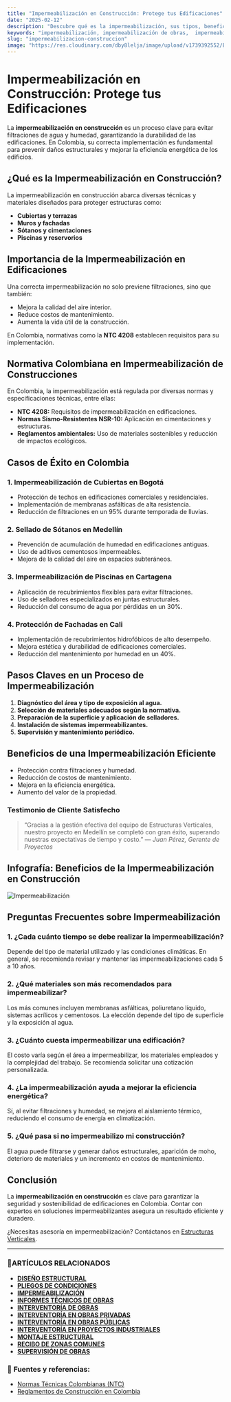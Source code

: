 ```yaml
---
title: "Impermeabilización en Construcción: Protege tus Edificaciones"
date: "2025-02-12"
description: "Descubre qué es la impermeabilización, sus tipos, beneficios y cómo proteger tus construcciones contra filtraciones y humedad."
keywords: "impermeabilización, impermeabilización de obras,  impermeabilizaciones en construcción, impermeabilización en construcción, tipos de impermeabilización, impermeabilización de techos, terrazas, edificios y estructuras, impermeabilización líquida, membranas impermeabilizantes, impermeabilización en Bogotá, Ibagué y Girardot"
slug: "impermeabilizacion-construccion"
image: "https://res.cloudinary.com/dby8lelja/image/upload/v1739392552/Estructuras%20Verticales%20e%20Ingenieros%20SAS/Imagenes%20Blog/impermeabilizacion_bnphge.webp"
---
```


# Impermeabilización en Construcción: Protege tus Edificaciones

La **impermeabilización en construcción** es un proceso clave para evitar filtraciones de agua y humedad, garantizando la durabilidad de las edificaciones. En Colombia, su correcta implementación es fundamental para prevenir daños estructurales y mejorar la eficiencia energética de los edificios.

## ¿Qué es la Impermeabilización en Construcción?

La impermeabilización en construcción abarca diversas técnicas y materiales diseñados para proteger estructuras como:

- **Cubiertas y terrazas**
- **Muros y fachadas**
- **Sótanos y cimentaciones**
- **Piscinas y reservorios**

## Importancia de la Impermeabilización en Edificaciones

Una correcta impermeabilización no solo previene filtraciones, sino que también:

- Mejora la calidad del aire interior.
- Reduce costos de mantenimiento.
- Aumenta la vida útil de la construcción.

En Colombia, normativas como la **NTC 4208** establecen requisitos para su implementación.

## Normativa Colombiana en Impermeabilización de Construcciones

En Colombia, la impermeabilización está regulada por diversas normas y especificaciones técnicas, entre ellas:

- **NTC 4208:** Requisitos de impermeabilización en edificaciones.
- **Normas Sismo-Resistentes NSR-10:** Aplicación en cimentaciones y estructuras.
- **Reglamentos ambientales:** Uso de materiales sostenibles y reducción de impactos ecológicos.

## Casos de Éxito en Colombia

### 1. Impermeabilización de Cubiertas en Bogotá

- Protección de techos en edificaciones comerciales y residenciales.
- Implementación de membranas asfálticas de alta resistencia.
- Reducción de filtraciones en un 95% durante temporada de lluvias.

### 2. Sellado de Sótanos en Medellín

- Prevención de acumulación de humedad en edificaciones antiguas.
- Uso de aditivos cementosos impermeables.
- Mejora de la calidad del aire en espacios subteráneos.

### 3. Impermeabilización de Piscinas en Cartagena

- Aplicación de recubrimientos flexibles para evitar filtraciones.
- Uso de selladores especializados en juntas estructurales.
- Reducción del consumo de agua por pérdidas en un 30%.

### 4. Protección de Fachadas en Cali

- Implementación de recubrimientos hidrofóbicos de alto desempeño.
- Mejora estética y durabilidad de edificaciones comerciales.
- Reducción del mantenimiento por humedad en un 40%.

## Pasos Claves en un Proceso de Impermeabilización

1. **Diagnóstico del área y tipo de exposición al agua.**  
2. **Selección de materiales adecuados según la normativa.**  
3. **Preparación de la superficie y aplicación de selladores.**  
4. **Instalación de sistemas impermeabilizantes.**  
5. **Supervisión y mantenimiento periódico.**  

## Beneficios de una Impermeabilización Eficiente

- Protección contra filtraciones y humedad.  
- Reducción de costos de mantenimiento.  
- Mejora en la eficiencia energética.  
- Aumento del valor de la propiedad. 
 
### Testimonio de Cliente Satisfecho
> “Gracias a la gestión efectiva del equipo de Estructuras Verticales, nuestro proyecto en Medellín se completó con gran éxito, superando nuestras expectativas de tiempo y costo.” — *Juan Pérez, Gerente de Proyectos*


## Infografía: Beneficios de la Impermeabilización en Construcción

![Impermeabilización](https://res.cloudinary.com/dby8lelja/image/upload/v1739571005/Estructuras%20Verticales%20e%20Ingenieros%20SAS/Imagenes%20Blog/impermeabilizaciones_infogra_y3fskm.webp)

## Preguntas Frecuentes sobre Impermeabilización

### 1. ¿Cada cuánto tiempo se debe realizar la impermeabilización?
Depende del tipo de material utilizado y las condiciones climáticas. En general, se recomienda revisar y mantener las impermeabilizaciones cada 5 a 10 años.

### 2. ¿Qué materiales son más recomendados para impermeabilizar?
Los más comunes incluyen membranas asfálticas, poliuretano líquido, sistemas acrílicos y cementosos. La elección depende del tipo de superficie y la exposición al agua.

### 3. ¿Cuánto cuesta impermeabilizar una edificación?
El costo varía según el área a impermeabilizar, los materiales empleados y la complejidad del trabajo. Se recomienda solicitar una cotización personalizada.

### 4. ¿La impermeabilización ayuda a mejorar la eficiencia energética?
Sí, al evitar filtraciones y humedad, se mejora el aislamiento térmico, reduciendo el consumo de energía en climatización.

### 5. ¿Qué pasa si no impermeabilizo mi construcción?
El agua puede filtrarse y generar daños estructurales, aparición de moho, deterioro de materiales y un incremento en costos de mantenimiento.

## Conclusión

La **impermeabilización en construcción** es clave para garantizar la seguridad y sostenibilidad de edificaciones en Colombia. Contar con expertos en soluciones impermeabilizantes asegura un resultado eficiente y duradero.

¿Necesitas asesoría en impermeabilización? Contáctanos en [Estructuras Verticales](https://www.estructurasverticales.com/).

---


### 📌ARTÍCULOS RELACIONADOS

- **[DISEÑO ESTRUCTURAL](https://www.estructurasverticales.com/blog/diseno-estructural-construccion)**  
- **[PLIEGOS DE CONDICIONES](https://www.estructurasverticales.com/blog/elaboracion-pliegos-condiciones)**  
- **[IMPERMEABILIZACIÓN](https://www.estructurasverticales.com/blog/impermeabilizacion-construccion)**  
- **[INFORMES TÉCNICOS DE OBRAS](https://www.estructurasverticales.com/blog/informes-tecnicos-obras)**  
- **[INTERVENTORÍA DE OBRAS](https://www.estructurasverticales.com/blog/interventoria-obras-colombia)**  
- **[INTERVENTORÍA EN OBRAS PRIVADAS](https://www.estructurasverticales.com/blog/interventoria-obras-privadas)**  
- **[INTERVENTORÍA EN OBRAS PÚBLICAS](https://www.estructurasverticales.com/blog/interventoria-obras-publicas)**  
- **[INTERVENTORÍA EN PROYECTOS INDUSTRIALES](https://www.estructurasverticales.com/blog/interventoria-proyectos-industriales)**  
- **[MONTAJE ESTRUCTURAL](https://www.estructurasverticales.com/blog/montaje-estructural-construccion)**  
- **[RECIBO DE ZONAS COMUNES](https://www.estructurasverticales.com/blog/recibo-zonas-comunes-ph)**  
- **[SUPERVISIÓN DE OBRAS](https://www.estructurasverticales.com/blog/supervision-obras-construccion)**  

### 🔗 **Fuentes y referencias:**
- [Normas Técnicas Colombianas (NTC)](https://www.icontec.org/)
- [Reglamentos de Construcción en Colombia](https://www.minvivienda.gov.co/)



